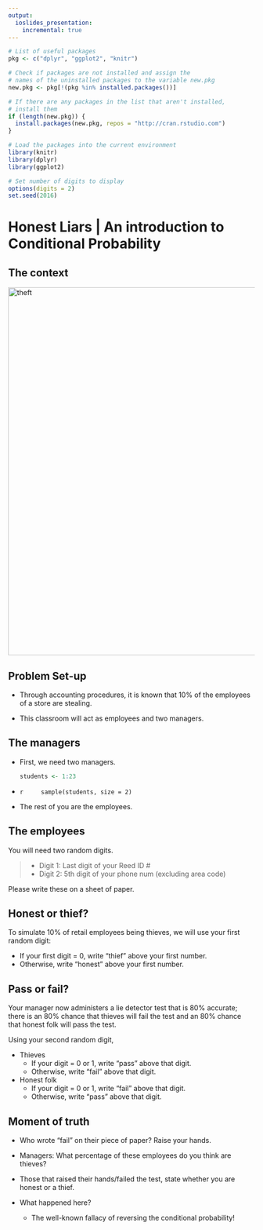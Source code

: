 ```yaml
---
output:
  ioslides_presentation:
    incremental: true
---
```


```r
# List of useful packages
pkg <- c("dplyr", "ggplot2", "knitr")

# Check if packages are not installed and assign the
# names of the uninstalled packages to the variable new.pkg
new.pkg <- pkg[!(pkg %in% installed.packages())]

# If there are any packages in the list that aren't installed,
# install them
if (length(new.pkg)) {
  install.packages(new.pkg, repos = "http://cran.rstudio.com")
}

# Load the packages into the current environment
library(knitr)
library(dplyr)
library(ggplot2)

# Set number of digits to display
options(digits = 2)
set.seed(2016)
```



# Honest Liars | An introduction to Conditional Probability

## The context

<img src="../figs/employee-theft.png" alt="theft" width="750">

## Problem Set-up

- Through accounting procedures, it is known that 10% of the employees of a store are stealing.

- This classroom will act as employees and two managers.

## The managers

- First, we need two managers.

    ```r
    students <- 1:23
    ```

-
    ```r
    sample(students, size = 2)
    ```

- The rest of you are the employees.

## The employees

You will need two random digits.

>- Digit 1: Last digit of your Reed ID #
>- Digit 2: 5th digit of your phone num (excluding area code)

Please write these on a sheet of paper.

## Honest or thief?

To simulate 10% of retail employees being thieves, we will use your first random digit:

- If your first digit = 0, write "thief" above your first number.
- Otherwise, write "honest" above your first number.


## Pass or fail? {.build}

Your manager now administers a lie detector test that is 80% accurate;
there is an 80% chance that thieves will fail the test and an 80% chance that 
honest folk will pass the test. 

Using your second random digit,

- Thieves
    - If your digit = 0 or 1, write "pass" above that digit.
    - Otherwise, write "fail" above that digit.
- Honest folk
    - If your digit = 0 or 1, write "fail" above that digit.
    - Otherwise, write "pass" above that digit.
    
    
## Moment of truth

- Who wrote "fail" on their piece of paper?  Raise your hands.

- Managers:  What percentage of these employees do you think are thieves?

- Those that raised their hands/failed the test, state whether you are honest or a thief.

- What happened here?
    - The well-known fallacy of reversing the conditional probability!
